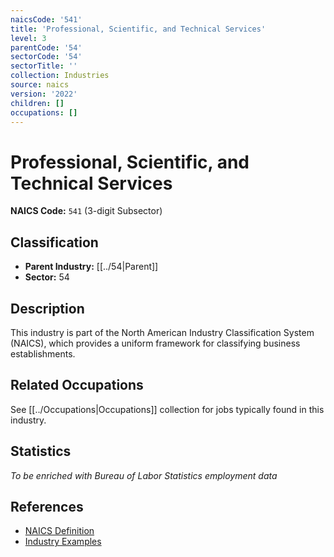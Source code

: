 ```yaml
---
naicsCode: '541'
title: 'Professional, Scientific, and Technical Services'
level: 3
parentCode: '54'
sectorCode: '54'
sectorTitle: ''
collection: Industries
source: naics
version: '2022'
children: []
occupations: []
---
```

# Professional, Scientific, and Technical Services

**NAICS Code:** `541` (3-digit Subsector)

## Classification

- **Parent Industry:** [[../54|Parent]]
- **Sector:** 54

## Description

This industry is part of the North American Industry Classification System (NAICS), which provides a uniform framework for classifying business establishments.

## Related Occupations

See [[../Occupations|Occupations]] collection for jobs typically found in this industry.

## Statistics

*To be enriched with Bureau of Labor Statistics employment data*

## References

- [NAICS Definition](https://www.census.gov/naics/)
- [Industry Examples](https://www.census.gov/naics/2022NAICS/)

